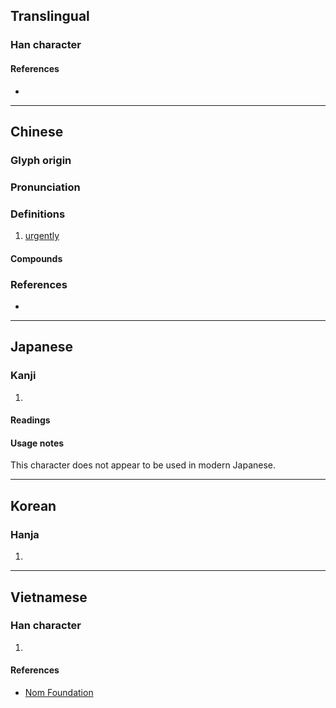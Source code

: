 {{character info/new}}
==Translingual==
{{stroke order|type=animate}}

===Han character===
{{Han char|rn=7|rad=二|as=06|sn=8|four=10104|canj=MEM|ids=⿱⿻了叹一(G),⿱⿻丂叹一(TJKV)}}

====References====
* {{Han ref|kx=0087.140|dkj=00279|dj=0184.070|hdz=10055.070|uh=4E9F|ud=20127|bh=AB45|bd=43845}}

----

==Chinese==
{{zh-forms}}

===Glyph origin===
{{Han etym}}
{{rfe|zh}}

===Pronunciation===
{{zh-pron
|m=jí,qì
|c=gik1,kei3
|mc=y
|oc=y
|cat=
}}

===Definitions===
{{zh-hanzi}}

# [[urgently]]

====Compounds====
{{zh-der|亟亟|亟待|亟思|亟欲|亟需|需才孔亟}}

===References===
* {{R:twedu|A00058}}

----

==Japanese==

===Kanji===
{{ja-kanji|grade=|rs=二06}}

# {{l|en|sudden}}

====Readings====
{{ja-readings
|goon=こ, こく
|kanon=き, きょく
|kun=すみ-やか
}}

====Usage notes====
This character does not appear to be used in modern Japanese.

----

==Korean==

===Hanja===
{{ko-hanja|hangeul=[[극]], [[기]]|rv=geuk, gi|mr=kŭk, ki|y=kuk, ki}}

# {{defn|lang=ko|sort=二06}}

----

==Vietnamese==

===Han character===
{{vi-hantu|[[cấc]], [[cức]], [[cực]]|rs=二06}}

# {{defn|lang=vi|sort=二06}}

====References====
* [http://nomfoundation.org/common/nom_details.php?codepoint=4e9f Nom Foundation]

{{cln|vi|Han tu}}